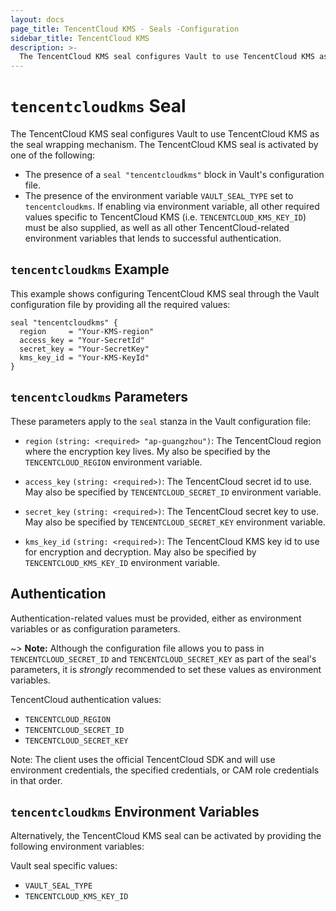 ```yaml
---
layout: docs
page_title: TencentCloud KMS - Seals -Configuration
sidebar_title: TencentCloud KMS
description: >-
  The TencentCloud KMS seal configures Vault to use TencentCloud KMS as the seal wrapping mechanism.
---
```


# `tencentcloudkms` Seal

The TencentCloud KMS seal configures Vault to use TencentCloud KMS as the seal wrapping mechanism.
The TencentCloud KMS seal is activated by one of the following:

- The presence of a `seal "tencentcloudkms"` block in Vault's configuration file.
- The presence of the environment variable `VAULT_SEAL_TYPE` set to `tencentcloudkms`.
  If enabling via environment variable, all other required values specific to
  TencentCloud KMS (i.e. `TENCENTCLOUD_KMS_KEY_ID`) must be also supplied, as well as all
  other TencentCloud-related environment variables that lends to successful authentication.

## `tencentcloudkms` Example

This example shows configuring TencentCloud KMS seal through the Vault configuration file
by providing all the required values:

```hcl
seal "tencentcloudkms" {
  region     = "Your-KMS-region"
  access_key = "Your-SecretId"
  secret_key = "Your-SecretKey"
  kms_key_id = "Your-KMS-KeyId"
}
```

## `tencentcloudkms` Parameters

These parameters apply to the `seal` stanza in the Vault configuration file:

- `region` `(string: <required> "ap-guangzhou")`: The TencentCloud region where the encryption key
  lives. My also be specified by the `TENCENTCLOUD_REGION` environment variable.

- `access_key` `(string: <required>)`: The TencentCloud secret id to use. May also be specified by
  `TENCENTCLOUD_SECRET_ID` environment variable.

- `secret_key` `(string: <required>)`: The TencentCloud secret key to use. May also be specified by
  `TENCENTCLOUD_SECRET_KEY` environment variable.

- `kms_key_id` `(string: <required>)`: The TencentCloud KMS key id to use for encryption and decryption.
  May also be specified by `TENCENTCLOUD_KMS_KEY_ID` environment variable.

## Authentication

Authentication-related values must be provided, either as environment variables or
as configuration parameters.

~> **Note:** Although the configuration file allows you to pass in
`TENCENTCLOUD_SECRET_ID` and `TENCENTCLOUD_SECRET_KEY` as part of the seal's parameters,
it is _strongly_ recommended to set these values as environment variables.

TencentCloud authentication values:

- `TENCENTCLOUD_REGION`
- `TENCENTCLOUD_SECRET_ID`
- `TENCENTCLOUD_SECRET_KEY`

Note: The client uses the official TencentCloud SDK and will use environment credentials,
the specified credentials, or CAM role credentials in that order.

## `tencentcloudkms` Environment Variables

Alternatively, the TencentCloud KMS seal can be activated by providing the following environment variables:

Vault seal specific values:

- `VAULT_SEAL_TYPE`
- `TENCENTCLOUD_KMS_KEY_ID`